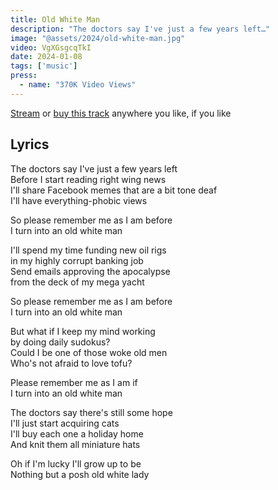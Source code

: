 ```yaml
---
title: Old White Man
description: "The doctors say I've just a few years left…"
image: "@assets/2024/old-white-man.jpg"
video: VgXGsgcqTkI
date: 2024-01-08
tags: ['music']
press:
  - name: "370K Video Views"
---
```


[Stream](https://olifro.st/links) or [buy this track](https://olifrost.bandcamp.com) anywhere you like, if you like 

## Lyrics
The doctors say I've just a few years left   
Before I start reading right wing news   
I'll share Facebook memes that are a bit tone deaf   
I'll have everything-phobic views   
   
So please remember me as I am before   
I turn into an old white man   
   
I'll spend my time funding new oil rigs   
in my highly corrupt banking job   
Send emails approving the apocalypse   
from the deck of my mega yacht   
   
So please remember me as I am before   
I turn into an old white man   
   
But what if I keep my mind working   
by doing daily sudokus?   
Could I be one of those woke old men   
Who's not afraid to love tofu?   
   
Please remember me as I am if   
I turn into an old white man   
   
The doctors say there's still some hope   
I'll just start acquiring cats   
I'll buy each one a holiday home   
And knit them all miniature hats   
   
Oh if I'm lucky I'll grow up to be   
Nothing but a posh old white lady